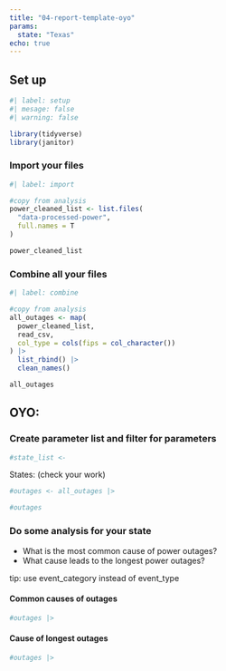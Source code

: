 ```yaml
---
title: "04-report-template-oyo"
params:
  state: "Texas"
echo: true
---
```


## Set up

```r
#| label: setup
#| mesage: false
#| warning: false

library(tidyverse)
library(janitor)
```

### Import your files

```r
#| label: import

#copy from analysis
power_cleaned_list <- list.files(
  "data-processed-power",
  full.names = T
)

power_cleaned_list
```

### Combine all your files

```r
#| label: combine

#copy from analysis
all_outages <- map(
  power_cleaned_list,
  read_csv,
  col_type = cols(fips = col_character())
) |>
  list_rbind() |>
  clean_names()

all_outages
```

## OYO: 

### Create parameter list and filter for parameters

```r
#state_list <- 
```

States: (check your work)

```r
#outages <- all_outages |>

#outages
```

### Do some analysis for your state

- What is the most common cause of power outages?
- What cause leads to the longest power outages?

tip: use event_category instead of event_type

#### Common causes of outages
 
```r
#outages |>
```

#### Cause of longest outages

```r
#outages |>
```


